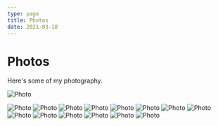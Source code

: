 ```yaml
---
type: page
title: Photos
date: 2021-03-18
---
```


# Photos

Here's some of my photography.


<Image
  src="/images/1.jpg"
  alt="Photo"
  width={1125}
  height={750}
  priority
  className="next-image"
/>


<Image
  src="/images/2.jpg"
  alt="Photo"
  width={1125}
  height={750}
  priority
  className="next-image"
/>
<Image
  src="/images/3.jpg"
  alt="Photo"
  width={1125}
  height={750}
  priority
  className="next-image"
/>
<Image
  src="/images/4.jpg"
  alt="Photo"
  width={1125}
  height={750}
  priority
  className="next-image"
/>
<Image
  src="/images/5.jpg"
  alt="Photo"
  width={1125}
  height={750}
  priority
  className="next-image"
/>
<Image
  src="/images/6.jpg"
  alt="Photo"
  width={1125}
  height={750}
  priority
  className="next-image"
/>
<Image
  src="/images/7.jpg"
  alt="Photo"
  width={1125}
  height={750}
  priority
  className="next-image"
/>
<Image
  src="/images/8.jpg"
  alt="Photo"
  width={1125}
  height={750}
  priority
  className="next-image"
/>
<Image
  src="/images/9.jpg"
  alt="Photo"
  width={1125}
  height={750}
  priority
  className="next-image"
/>
<Image
  src="/images/10.jpg"
  alt="Photo"
  width={1125}
  height={750}
  priority
  className="next-image"
/>
<Image
  src="/images/11.jpg"
  alt="Photo"
  width={1125}
  height={750}
  priority
  className="next-image"
/>
<Image
  src="/images/12.jpg"
  alt="Photo"
  width={1125}
  height={750}
  priority
  className="next-image"
/>
<Image
  src="/images/13.jpg"
  alt="Photo"
  width={1125}
  height={750}
  priority
  className="next-image"
/>
<Image
  src="/images/14.jpg"
  alt="Photo"
  width={1125}
  height={750}
  priority
  className="next-image"
/>
<Image
  src="/images/15.jpg"
  alt="Photo"
  width={1125}
  height={750}
  priority
  className="next-image"
/>
